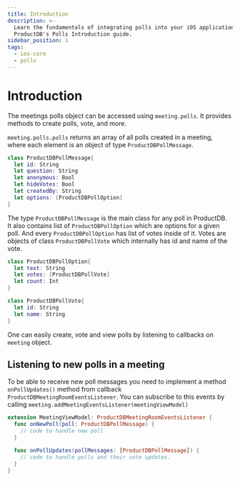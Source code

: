 ```yaml
---
title: Introduction
description: >-
  Learn the fundamentals of integrating polls into your iOS application with
  ProductDB's Polls Introduction guide.
sidebar_position: 1
tags:
  - ios-core
  - polls
---
```


# Introduction

The meetings polls object can be accessed using `meeting.polls`. It provides
methods to create polls, vote, and more.

`meeting.polls.polls` returns an array of all polls created in a meeting, where
each element is an object of type `ProductDBPollMessage`.

```swift
class ProductDBPollMessage{
  let id: String
  let question: String
  let anonymous: Bool
  let hideVotes: Bool
  let createdBy: String
  let options: [ProductDBPollOption]
}
```

The type `ProductDBPollMessage` is the main class for any poll in ProductDB. It also
contains list of `ProductDBPollOption` which are options for a given poll. And every
`ProductDBPollOption` has list of votes inside of it. Votes are objects of class
`ProductDBPollVote` which internally has id and name of the vote.

```swift
class ProductDBPollOption{
  let text: String
  let votes: [ProductDBPollVote]
  let count: Int
}

class ProductDBPollVote{
  let id: String
  let name: String
}
```

One can easily create, vote and view polls by listening to callbacks on
`meeting` object.

## Listening to new polls in a meeting

To be able to receive new poll messages you need to implement a method
`onPollUpdates()` method from callback `ProductDBMeetingRoomEventsListener`. You can
subscribe to this events by calling
`meeting.addMeetingEventsListener(meetingViewModel)`

```swift
extension MeetingViewModel: ProductDBMeetingRoomEventsListener {
  func onNewPoll(poll: ProductDBPollMessage) {
    // code to handle new poll
  }

  func onPollUpdates(pollMessages: [ProductDBPollMessage]) {
    // code to handle polls and their vote updates.
  }
}
```

